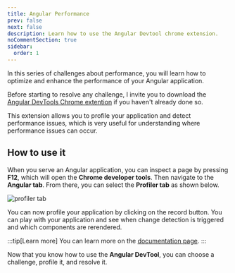 ```yaml
---
title: Angular Performance
prev: false
next: false
description: Learn how to use the Angular Devtool chrome extension.
noCommentSection: true
sidebar:
  order: 1
---
```



In this series of challenges about performance, you will learn how to optimize and enhance the performance of your Angular application.

Before starting to resolve any challenge, I invite you to download the [Angular DevTools Chrome extention](https://chrome.google.com/webstore/detail/angular-devtools/ienfalfjdbdpebioblfackkekamfmbnh) if you haven't already done so.

This extension allows you to profile your application and detect performance issues, which is very useful for understanding where performance issues can occur.

## How to use it

When you serve an Angular application, you can inspect a page by pressing <b>F12</b>, which will open the <b>Chrome developer tools</b>. Then navigate to the <b>Angular tab</b>. From there, you can select the <b>Profiler tab</b> as shown below.

![profiler tab](../../../../assets/angular-performance/profiler-tab.png 'Profiler tab')

You can now profile your application by clicking on the record button. You can play with your application and see when change detection is triggered and which components are rerendered.

:::tip[Learn more]
You can learn more on the [documentation page](https://angular.io/guide/devtools).
:::

Now that you know how to use the <b>Angular DevTool</b>, you can choose a challenge, profile it, and resolve it.

<LinkCard
  title="🟢 Default vs OnPush"
  description="Learn the difference between Default and OnPush change detection strategies."
  href="/challenges/angular-performance/34-default-onpush/"
/>

<LinkCard
  title="🟢 Memoization"
  description="Learn the power of pure pipes."
  href="/challenges/angular-performance/35-memoize/"
/>

<LinkCard
  title="🟠 Optimize Change Detection"
  description="Learn how to remove zone pollution."
  href="/challenges/angular-performance/12-scroll-cd/"
/>

